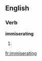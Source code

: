 
==English==

===Verb===
'''immiserating'''

# {{present participle of|[[immiserate]]}}

[[fr:immiserating]]